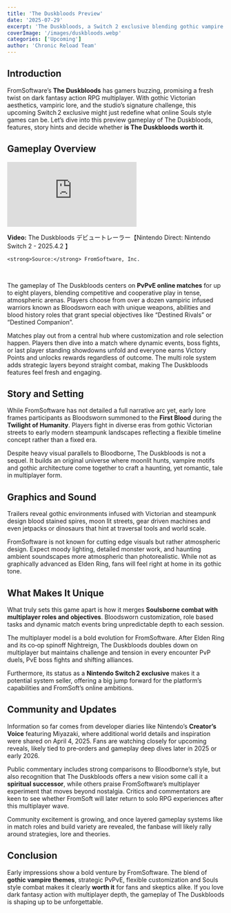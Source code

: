 ```yaml
---
title: 'The Duskbloods Preview'
date: '2025-07-29'
excerpt: 'The Duskbloods, a Switch 2 exclusive blending gothic vampire lore, Soulslike combat, and strategic PvPvE multiplayer in a bold new direction.'
coverImage: '/images/duskbloods.webp'
categories: ['Upcoming']
author: 'Chronic Reload Team'
---
```

## Introduction  
FromSoftware’s **The Duskbloods** has gamers buzzing, promising a fresh twist on dark fantasy action RPG multiplayer. With gothic Victorian aesthetics, vampiric lore, and the studio’s signature challenge, this upcoming Switch 2 exclusive might just redefine what online Souls style games can be. Let’s dive into this preview gameplay of The Duskbloods, features, story hints and decide whether **is The Duskbloods worth it**.

## Gameplay Overview 
<div className="relative w-full" style={{ paddingTop: '56.25%' }}>
  <iframe
    className="absolute top-0 left-0 w-full h-full"
    src="https://www.youtube.com/embed/020HBXwwFeo"
    title="YouTube video player"
    frameBorder="0"
    allow="accelerometer; autoplay; clipboard-write; encrypted-media; gyroscope; picture-in-picture; web-share"
    allowFullScreen
  ></iframe>
</div>
  
<p className="mt-4 text-sm">
    <strong>Video:</strong> The Duskbloods デビュートレーラー【Nintendo Direct: Nintendo Switch 2 - 2025.4.2 】
    
    <strong>Source:</strong> FromSoftware, Inc. 
</p>

&nbsp;

The gameplay of The Duskbloods centers on **PvPvE online matches** for up to eight players, blending competitive and cooperative play in tense, atmospheric arenas. Players choose from over a dozen vampiric infused warriors known as Bloodsworn each with unique weapons, abilities and blood history roles that grant special objectives like “Destined Rivals” or “Destined Companion”.

Matches play out from a central hub where customization and role selection happen. Players then dive into a match where dynamic events, boss fights, or last player standing showdowns unfold and everyone earns Victory Points and unlocks rewards regardless of outcome. The multi role system adds strategic layers beyond straight combat, making The Duskbloods features feel fresh and engaging.

## Story and Setting  
While FromSoftware has not detailed a full narrative arc yet, early lore frames participants as Bloodsworn summoned to the **First Blood** during the **Twilight of Humanity**. Players fight in diverse eras from gothic Victorian streets to early modern steampunk landscapes reflecting a flexible timeline concept rather than a fixed era.

Despite heavy visual parallels to Bloodborne, The Duskbloods is not a sequel. It builds an original universe where moonlit hunts, vampire motifs and gothic architecture come together to craft a haunting, yet romantic, tale in multiplayer form.

## Graphics and Sound  
Trailers reveal gothic environments infused with Victorian and steampunk design blood stained spires, moon lit streets, gear driven machines and even jetpacks or dinosaurs that hint at traversal tools and world scale.

FromSoftware is not known for cutting edge visuals but rather atmospheric design. Expect moody lighting, detailed monster work, and haunting ambient soundscapes more atmospheric than photorealistic. While not as graphically advanced as Elden Ring, fans will feel right at home in its gothic tone.

## What Makes It Unique  
What truly sets this game apart is how it merges **Soulsborne combat with multiplayer roles and objectives**. Bloodsworn customization, role based tasks and dynamic match events bring unpredictable depth to each session.

The multiplayer model is a bold evolution for FromSoftware. After Elden Ring and its co‑op spinoff Nightreign, The Duskbloods doubles down on multiplayer but maintains challenge and tension in every encounter PvP duels, PvE boss fights and shifting alliances.

Furthermore, its status as a **Nintendo Switch 2 exclusive** makes it a potential system seller, offering a big jump forward for the platform’s capabilities and FromSoft’s online ambitions.

## Community and Updates  
Information so far comes from developer diaries like Nintendo’s **Creator’s Voice** featuring Miyazaki, where additional world details and inspiration were shared on April 4, 2025. Fans are watching closely for upcoming reveals, likely tied to pre‑orders and gameplay deep dives later in 2025 or early 2026.

Public commentary includes strong comparisons to Bloodborne’s style, but also recognition that The Duskbloods offers a new vision some call it a **spiritual successor**, while others praise FromSoftware’s multiplayer experiment that moves beyond nostalgia. Critics and commentators are keen to see whether FromSoft will later return to solo RPG experiences after this multiplayer wave.

Community excitement is growing, and once layered gameplay systems like in match roles and build variety are revealed, the fanbase will likely rally around strategies, lore and theories.

## Conclusion  
Early impressions show a bold venture by FromSoftware. The blend of **gothic vampire themes**, strategic PvPvE, flexible customization and Souls style combat makes it clearly **worth it** for fans and skeptics alike. If you love dark fantasy action with multiplayer depth, the gameplay of The Duskbloods is shaping up to be unforgettable.
